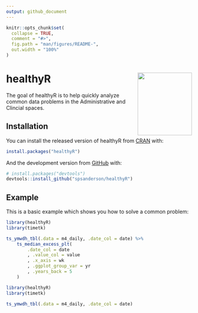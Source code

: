 ```yaml
---
output: github_document
---
```


<!-- README.md is generated from README.Rmd. Please edit that file -->

```r
knitr::opts_chunk$set(
  collapse = TRUE,
  comment = "#>",
  fig.path = "man/figures/README-",
  out.width = "100%"
)
```

# healthyR <img src="man/figures/healthyR_2.png" width="147" height="170" align="right" />

<!-- badges: start -->
<!-- badges: end -->

The goal of healthyR is to help quickly analyze common data problems in the Administrative and Clincial spaces.

## Installation

You can install the released version of healthyR from [CRAN](https://CRAN.R-project.org) with:

``` r
install.packages("healthyR")
```

And the development version from [GitHub](https://github.com/) with:

``` r
# install.packages("devtools")
devtools::install_github("spsanderson/healthyR")
```
## Example

This is a basic example which shows you how to solve a common problem:

```r
library(healthyR)
library(timetk)

ts_ymwdh_tbl(.data = m4_daily, .date_col = date) %>%
    ts_median_excess_plt(
        .date_col = date
        , .value_col = value
        , .x_axis = wk
        , .ggplot_group_var = yr
        , .years_back = 5
    )
```


```r
library(healthyR)
library(timetk)

ts_ymwdh_tbl(.data = m4_daily, .date_col = date)
```


